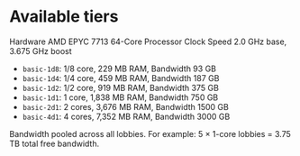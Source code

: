 # Available tiers
Hardware	AMD EPYC 7713 64-Core Processor
Clock Speed	2.0 GHz base, 3.675 GHz boost

- `basic-1d8`: 1/8 core, 229 MB RAM, Bandwidth	93 GB
- `basic-1d4`: 1/4 core, 459 MB RAM, Bandwidth	187 GB
- `basic-1d2`: 1/2 core, 919 MB RAM, Bandwidth	375 GB
- `basic-1d1`: 1 core, 1,838 MB RAM, Bandwidth	750 GB
- `basic-2d1`: 2 cores, 3,676 MB RAM, Bandwidth	1500 GB
- `basic-4d1`: 4 cores, 7,352 MB RAM, Bandwidth	3000 GB

Bandwidth pooled across all lobbies.
For example: 5 × 1-core lobbies = 3.75 TB total free bandwidth.
